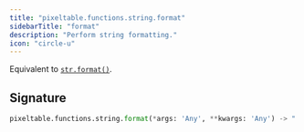```yaml
---
title: "pixeltable.functions.string.format"
sidebarTitle: "format"
description: "Perform string formatting."
icon: "circle-u"
---
```

Equivalent to [`str.format()`](https://docs.python.org/3/library/stdtypes.html#str.format).


## Signature

```python
pixeltable.functions.string.format(*args: 'Any', **kwargs: 'Any') -> "'exprs.FunctionCall'"
```

